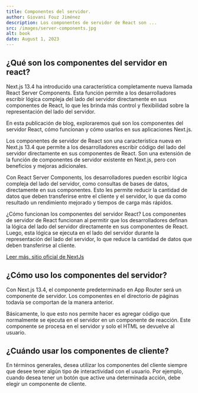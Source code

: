```yaml
---
title: Componentes del servidor.
author: Giovani Fouz Jiménez
description: Los componentes de servidor de React son ...
src: /images/server-components.jpg
alt: book
date: August 1, 2023
---
```


## ¿Qué son los componentes del servidor en react?

Next.js 13.4 ha introducido una característica completamente nueva llamada React Server Components. Esta función permite a los desarrolladores escribir lógica compleja del lado del servidor directamente en sus componentes de React, lo que les brinda más control y flexibilidad sobre la representación del lado del servidor.

En esta publicación de blog, exploraremos qué son los componentes del servidor React, cómo funcionan y cómo usarlos en sus aplicaciones Next.js.

Los componentes de servidor de React son una característica nueva en Next.js 13.4 que permite a los desarrolladores escribir código del lado del servidor directamente en sus componentes de React. Son una extensión de la función de componentes de servidor existente en Next.js, pero con beneficios y mejoras adicionales.

Con React Server Components, los desarrolladores pueden escribir lógica compleja del lado del servidor, como consultas de bases de datos, directamente en sus componentes. Esto les permite reducir la cantidad de datos que deben transferirse entre el cliente y el servidor, lo que da como resultado un rendimiento mejorado y tiempos de carga más rápidos.

¿Cómo funcionan los componentes del servidor React?
Los componentes de servidor de React funcionan al permitir que los desarrolladores definan la lógica del lado del servidor directamente en sus componentes de React. Luego, esta lógica se ejecuta en el lado del servidor durante la representación del lado del servidor, lo que reduce la cantidad de datos que deben transferirse al cliente.

[Leer más, sitio oficial de NextJs](https://nextjs.org/docs/getting-started/react-essentials)

## ¿Cómo uso los componentes del servidor?

Con Next.js 13.4, el componente predeterminado en App Router será un componente de servidor. Los componentes en el directorio de páginas todavía se comportan de la manera anterior.

Básicamente, lo que esto nos permite hacer es agregar código que normalmente se ejecuta en el servidor en un componente de reacción. Este componente se procesa en el servidor y solo el HTML se devuelve al usuario.

## ¿Cuándo usar los componentes de cliente?

En términos generales, desea utilizar los componentes del cliente siempre que desee tener algún tipo de interactividad con el usuario. Por ejemplo, cuando desea tener un botón que active una determinada acción, debe elegir un componente de cliente.
